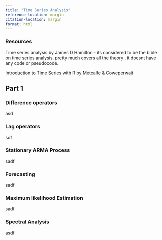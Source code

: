 ```yaml
---
title: "Time Series Analysis"
reference-location: margin
citation-location: margin
format: html
---
```


### Resources

Time series analysis by James D Hamilton - its considered to be the bible on time series analysis, pretty much covers all the theory , it doesnt have any code or pseudocode.

Introduction to Time Series with R by Metcalfe & Coweperwait

## Part 1
### Difference operators
asd

### Lag operators

sdf 

### Stationary ARMA Process

sadf

### Forecasting

sadf

### Maximum likelihood Estimation

sadf

### Spectral Analysis

asdf
